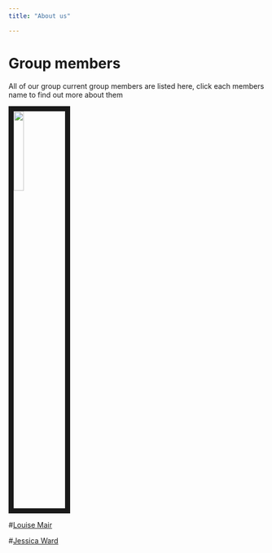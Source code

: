 ---
title: "About us"

---
 
# Group members 

All of our group current group members are listed here, click each members name to find out more about them

<img src= "images/blank-profile-picture.jpg" style="width:20%; border:10px solid; margin-right: 20px"> 

#[Louise Mair](LMwebpage.html)

#[Jessica Ward](jward_web.html)
